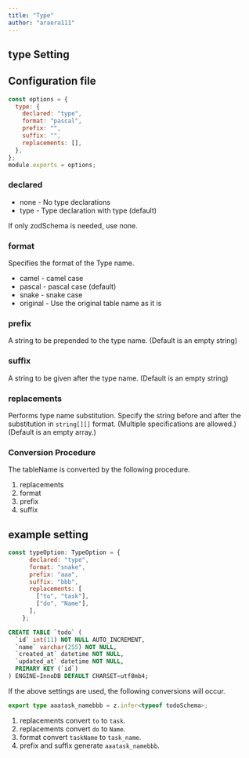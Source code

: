 ```yaml
---
title: "Type"
author: "araera111"
---
```


## type Setting

## Configuration file

```js
const options = {
  type: {
    declared: "type",
    format: "pascal",
    prefix: "",
    suffix: "",
    replacements: [],
  },
};
module.exports = options;
```

### declared

- none - No type declarations
- type - Type declaration with type (default)

If only zodSchema is needed, use none.

### format

Specifies the format of the Type name.

- camel - camel case
- pascal - pascal case (default)
- snake - snake case
- original - Use the original table name as it is

### prefix

A string to be prepended to the type name. (Default is an empty string)

### suffix

A string to be given after the type name. (Default is an empty string)

### replacements

Performs type name substitution.
Specify the string before and after the substitution in `string[][]` format. (Multiple specifications are allowed.) (Default is an empty array.)

### Conversion Procedure

The tableName is converted by the following procedure.

1. replacements
2. format
3. prefix
4. suffix

## example setting

```js
const typeOption: TypeOption = {
      declared: "type",
      format: "snake",
      prefix: "aaa",
      suffix: "bbb",
      replacements: [
        ["to", "task"],
        ["do", "Name"],
      ],
    };
```

```sql
CREATE TABLE `todo` (
  `id` int(11) NOT NULL AUTO_INCREMENT,
  `name` varchar(255) NOT NULL,
  `created_at` datetime NOT NULL,
  `updated_at` datetime NOT NULL,
  PRIMARY KEY (`id`)
) ENGINE=InnoDB DEFAULT CHARSET=utf8mb4;
```

If the above settings are used, the following conversions will occur.

```ts
export type aaatask_namebbb = z.infer<typeof todoSchema>;
```

1. replacements convert `to` to `task`.
2. replacements convert `do` to `Name`.
3. format convert `taskName` to `task_name`.
4. prefix and suffix generate `aaatask_namebbb`.
